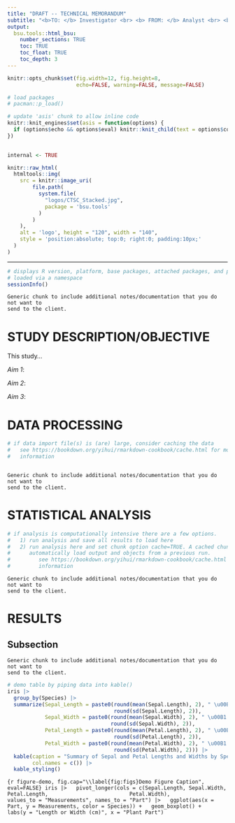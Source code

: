```yaml
---
title: "DRAFT -- TECHNICAL MEMORANDUM"
subtitle: "<b>TO: </b> Investigator <br> <b> FROM: </b> Analyst <br> <b> SUBJECT:</b> Project Title <br> <b>DATE:</b> `r paste0(' ', Sys.Date())`"
output: 
  bsu.tools::html_bsu:
    number_sections: TRUE
    toc: TRUE
    toc_float: TRUE
    toc_depth: 3
---
```


```r
knitr::opts_chunk$set(fig.width=12, fig.height=8,
                      echo=FALSE, warning=FALSE, message=FALSE)

# load packages
# pacman::p_load()

# update 'asis' chunk to allow inline code
knitr::knit_engines$set(asis = function(options) {
  if (options$echo && options$eval) knitr::knit_child(text = options$code)
})
  

internal <- TRUE
```

```r
knitr::raw_html(
  htmltools::img(
    src = knitr::image_uri(
        file.path(
          system.file(
            "logos/CTSC_Stacked.jpg",
            package = 'bsu.tools'
          )
        )
    ), 
    alt = 'logo', height = "120", width = "140",
    style = 'position:absolute; top:0; right:0; padding:10px;'
  )
)
```

<hr style="height:1px;color:black;background-color:black">

```r
# displays R version, platform, base packages, attached packages, and packages
# loaded via a namespace
sessionInfo()
```


```asis
Generic chunk to include additional notes/documentation that you do not want to
send to the client.
```


# STUDY DESCRIPTION/OBJECTIVE

This study...

*Aim 1*:

*Aim 2*:

*Aim 3*:


# DATA PROCESSING

```r
# if data import file(s) is (are) large, consider caching the data
#   see https://bookdown.org/yihui/rmarkdown-cookbook/cache.html for more 
#   information

```

```r

```

```asis
Generic chunk to include additional notes/documentation that you do not want to
send to the client.
```


# STATISTICAL ANALYSIS

```r
# if analysis is computationally intensive there are a few options.
#   1) run analysis and save all results to load here
#   2) run analysis here and set chunk option cache=TRUE. A cached chunk will
#      automatically load output and objects from a previous run.
#         see https://bookdown.org/yihui/rmarkdown-cookbook/cache.html for more 
#         information

```

```asis
Generic chunk to include additional notes/documentation that you do not want to
send to the client.
```


# RESULTS

## Subsection  

```asis
Generic chunk to include additional notes/documentation that you do not want to
send to the client.
```

```r
# demo table by piping data into kable()
iris |>
  group_by(Species) |>
  summarize(Sepal_Length = paste0(round(mean(Sepal.Length), 2), " \u00B1 ", 
                                  round(sd(Sepal.Length), 2)),
            Sepal_Width = paste0(round(mean(Sepal.Width), 2), " \u00B1 ", 
                                 round(sd(Sepal.Width), 2)),
            Petal_Length = paste0(round(mean(Petal.Length), 2), " \u00B1 ", 
                                  round(sd(Petal.Length), 2)),
            Petal_Width = paste0(round(mean(Petal.Width), 2), " \u00B1 ", 
                                  round(sd(Petal.Width), 2))) |>
  kable(caption = "Summary of Sepal and Petal Lengths and Widths by Species",
        col.names = c()) |>
  kable_styling()
```

```{r figure-demo, fig.cap="\\label{fig:figs}Demo Figure Caption", eval=FALSE}
iris |>
  pivot_longer(cols = c(Sepal.Length, Sepal.Width, Petal.Length, 
                        Petal.Width),
               values_to = "Measurements", names_to = "Part") |>
  ggplot(aes(x = Part, y = Measurements, color = Species)) +
  geom_boxplot() + 
  labs(y = "Length or Width (cm)", x = "Plant Part")
```
